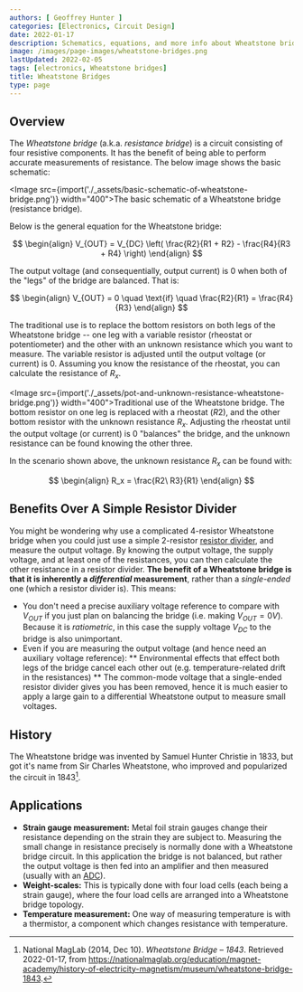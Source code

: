 ```yaml
---
authors: [ Geoffrey Hunter ]
categories: [Electronics, Circuit Design]
date: 2022-01-17
description: Schematics, equations, and more info about Wheatstone bridges.
image: /images/page-images/wheatstone-bridges.png
lastUpdated: 2022-02-05
tags: [electronics, Wheatstone bridges]
title: Wheatstone Bridges
type: page
---
```



<WarningIsNotes />

## Overview

The _Wheatstone bridge_ (a.k.a. _resistance bridge_) is a circuit consisting of four resistive components. It has the benefit of being able to perform accurate measurements of resistance. The below image shows the basic schematic:

<Image src={import('./_assets/basic-schematic-of-wheatstone-bridge.png')} width="400">The basic schematic of a Wheatstone bridge (resistance bridge).</Image>

Below is the general equation for the Wheatstone bridge:

$$
\begin{align}
V_{OUT} = V_{DC} \left( \frac{R2}{R1 + R2} - \frac{R4}{R3 + R4} \right)
\end{align}
$$

The output voltage (and consequentially, output current) is 0 when both of the "legs" of the bridge are balanced. That is:

$$
\begin{align}
V_{OUT} = 0 \quad \text{if} \quad \frac{R2}{R1} = \frac{R4}{R3}
\end{align}
$$

The traditional use is to replace the bottom resistors on both legs of the Wheatstone bridge -- one leg with a variable resistor (rheostat or potentiometer) and the other with an unknown resistance which you want to measure. The variable resistor is adjusted until the output voltage (or current) is $0$. Assuming you know the resistance of the rheostat, you can calculate the resistance of $R_x$.

<Image src={import('./_assets/pot-and-unknown-resistance-wheatstone-bridge.png')} width="400">Traditional use of the Wheatstone bridge. The bottom resistor on one leg is replaced with a rheostat ($R2$), and the other bottom resistor with the unknown resistance $R_x$. Adjusting the rheostat until the output voltage (or current) is 0 "balances" the bridge, and the unknown resistance can be found knowing the other three.</Image>

In the scenario shown above, the unknown resistance $R_x$ can be found with:

$$
\begin{align}
R_x = \frac{R2\ R3}{R1}
\end{align}
$$

## Benefits Over A Simple Resistor Divider

You might be wondering why use a complicated 4-resistor Wheatstone bridge when you could just use a simple 2-resistor [resistor divider](/docs/electronics/components/resistors/index.mdx#resistor-dividers), and measure the output voltage. By knowing the output voltage, the supply voltage, and at least one of the resistances, you can then calculate the other resistance in a resistor divider. **The benefit of a Wheatstone bridge is that it is inherently a _differential_ measurement**, rather than a _single-ended_ one (which a resistor divider is). This means:

* You don't need a precise auxiliary voltage reference to compare with $V_{OUT}$ if you just plan on balancing the bridge (i.e. making $V_{OUT} = 0V$). Because it is _ratiometric_, in this case the supply voltage $V_{DC}$ to the bridge is also unimportant.
* Even if you are measuring the output voltage (and hence need an auxiliary voltage reference):
** Environmental effects that effect both legs of the bridge cancel each other out (e.g. temperature-related drift in the resistances)
** The common-mode voltage that a single-ended resistor divider gives you has been removed, hence it is much easier to apply a large gain to a differential Wheatstone output to measure small voltages.

## History

The Wheatstone bridge was invented by Samuel Hunter Christie in 1833, but got it's name from Sir Charles Wheatstone, who improved and popularized the circuit in 1843[^bib-maglab-wheatstone-history].

## Applications

* **Strain gauge measurement:** Metal foil strain gauges change their resistance depending on the strain they are subject to. Measuring the small change in resistance precisely is normally done with a Wheatstone bridge circuit. In this application the bridge is not balanced, but rather the output voltage is then fed into an amplifier and then measured (usually with an [ADC](/electronics/components/analogue-to-digital-converters-adcs/)).
* **Weight-scales:** This is typically done with four load cells (each being a strain gauge), where the four load cells are arranged into a Wheatstone bridge topology.
* **Temperature measurement:** One way of measuring temperature is with a thermistor, a component which changes resistance with temperature.

[^bib-maglab-wheatstone-history]:  National MagLab (2014, Dec 10). _Wheatstone Bridge – 1843_. Retrieved 2022-01-17, from https://nationalmaglab.org/education/magnet-academy/history-of-electricity-magnetism/museum/wheatstone-bridge-1843.
